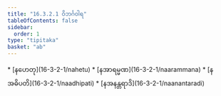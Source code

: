 ```yaml
---
title: "16.3.2.1 ဝိဘင်္ဂဝါရ"
tableOfContents: false
sidebar:
  order: 1
type: "tipitaka"
basket: "ab"
---
```



<DynamicBreadcrumb />



<TableOfContents>
* [နဟေတု](16-3-2-1/nahetu)
* [နအာရမ္မဏ](16-3-2-1/naarammana)
* [နအဓိပတိ](16-3-2-1/naadhipati)
* [နအနန္တရာဒိ](16-3-2-1/naanantaradi)
</TableOfContents>